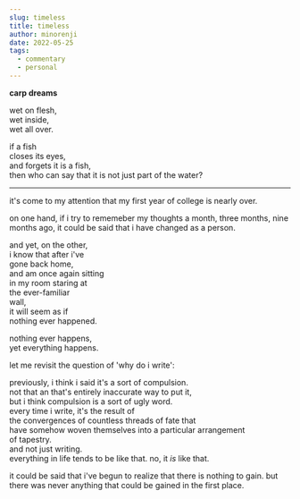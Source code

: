 ```yaml
---
slug: timeless
title: timeless
author: minorenji
date: 2022-05-25
tags:
  - commentary
  - personal
---
```


**carp dreams**

wet on flesh,  
wet inside,  
wet all over.

if a fish  
closes its eyes,  
and forgets it is a fish,  
then who can say that it is not just part of the water?

---
it's come to my attention that my first year of college is nearly over.

on one hand, if i try to rememeber my thoughts a month, three months, nine months ago, it could be said that i have changed as a person.

and yet, on the other,  
i know that after i've  
gone back home,  
and am once again sitting  
in my room staring at  
the ever-familiar  
wall,  
it will seem as if  
nothing ever happened.

nothing ever happens,  
yet everything happens.  

let me revisit the question of 'why do i write':

previously, i think i said it's a sort of compulsion.  
not that an that's entirely inaccurate way to put it,  
but i think compulsion is a sort of ugly word.  
every time i write, it's the result of  
the convergences of countless threads of fate that  
have somehow woven themselves into a particular arrangement  
of tapestry.  
and not just writing.  
everything in life tends to be like that. no, it *is* like that.  

it could be said that i've begun to realize that there is nothing to gain. but there was never anything that could be gained in the first place.
